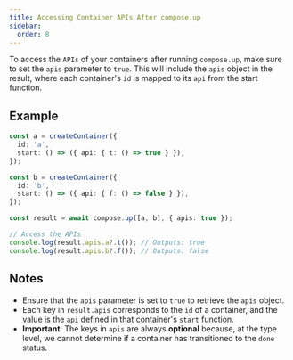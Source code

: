 ```yaml
---
title: Accessing Container APIs After compose.up
sidebar:
  order: 8
---
```


To access the `APIs` of your containers after running `compose.up`, make sure to set the `apis` parameter to `true`. This will include the `apis` object in the result, where each container's `id` is mapped to its `api` from the start function.

## Example

```ts {11}
const a = createContainer({
  id: 'a',
  start: () => ({ api: { t: () => true } }),
});

const b = createContainer({
  id: 'b',
  start: () => ({ api: { f: () => false } }),
});

const result = await compose.up([a, b], { apis: true });

// Access the APIs
console.log(result.apis.a?.t()); // Outputs: true
console.log(result.apis.b?.f()); // Outputs: false
```

## Notes

- Ensure that the `apis` parameter is set to `true` to retrieve the `apis` object.
- Each key in `result.apis` corresponds to the `id` of a container, and the value is the `api` defined in that container's `start` function.
- **Important**: The keys in `apis` are always **optional** because, at the type level, we cannot determine if a container has transitioned to the `done` status.
